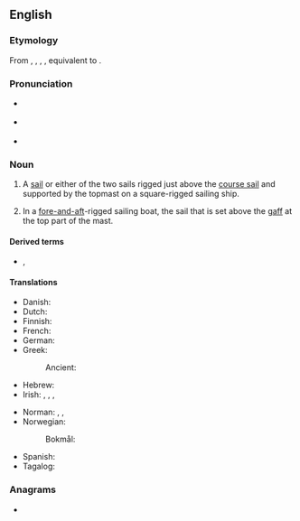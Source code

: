 {{also|Topsail}}
==English==

===Etymology===
From {{inh|en|enm|topsail}}, {{m|enm|topsayl}}, {{m|enm|topseyle}}, {{m|enm|topsaill}}, equivalent to {{af|en|top|sail}}.

===Pronunciation===
* {{a|US}} {{IPA|en|/ˈtɑp.seɪl/|/ˈtɑp.səl/}}
* {{a|UK}} {{IPA|en|/ˈtɒp.seɪl/|/ˈtɒp.səl/}}
* {{audio|en|LL-Q1860 (eng)-I learned some phrases-topsail.wav|Audio (UK)}}

===Noun===
{{en-noun}}

# {{lb|en|nautical}} A [[sail]] or either of the two sails rigged just above the [[course sail]] and supported by the topmast on a square-rigged sailing ship.
# {{lb|en|nautical}} In a [[fore-and-aft]]-rigged sailing boat, the sail that is set above the [[gaff]] at the top part of the mast.

====Derived terms====
* {{l|en|gaff-topsail}}, {{l|en|Gaff Topsail}}

====Translations====
{{trans-top|sail above the course sail}}
* Danish: {{t+|da|topsejl|n}}
* Dutch: {{t|nl|bovenzeil|n}}
* Finnish: {{t|fi|märssypurje}}
* French: {{t+|fr|hunier|m}}
* German: {{t|de|Toppsegel|n}}
* Greek:
*: Ancient: {{t|grc|ἀρτέμων|m}}
* Hebrew: {{t+|he|מִפְרָשׂ עִלִּי|m|tr=mifras ili}}
* Irish: {{t|ga|bairbíneach|m}}, {{t|ga|barréadach|m}}, {{t|ga|barrsheol|m}}, {{t|ga|seol bairr|m}}
{{trans-mid}}
* Norman: {{t|nrf|heune|f}}, {{t|nrf|heuniéthe|f}}, {{t|nrf|tâp-sèle|f}}
* Norwegian:
*: Bokmål: {{t|nb|toppseil|n}}
* Spanish: {{t+|es|gavia|f}}
* Tagalog: {{t|tl|gabya}}
{{trans-bottom}}

===Anagrams===
* {{anagrams|en|a=ailopst|'ospital|apostil}}
